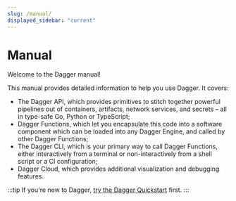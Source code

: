```yaml
---
slug: /manual/
displayed_sidebar: "current"
---
```


# Manual

Welcome to the Dagger manual!

This manual provides detailed information to help you use Dagger. It covers:

- The Dagger API, which provides primitives to stitch together powerful pipelines out of containers, artifacts, network services, and secrets – all in type-safe Go, Python or TypeScript;
- Dagger Functions, which let you encapsulate this code into a software component which can be loaded into any Dagger Engine, and called by other Dagger Functions;
- The Dagger CLI, which is your primary way to call Dagger Functions, either interactively from a terminal or non-interactively from a shell script or a CI configuration;
- Dagger Cloud, which provides additional visualization and debugging features.

:::tip
If you're new to Dagger, [try the Dagger Quickstart](../quickstart/index.mdx) first.
:::
